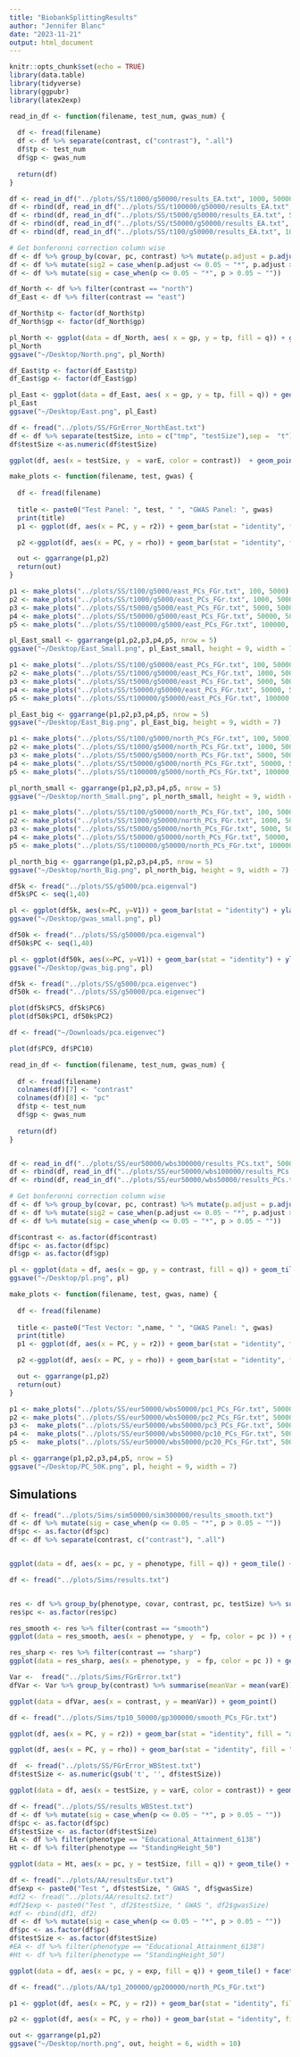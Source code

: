 ```yaml
---
title: "BiobankSplittingResults"
author: "Jennifer Blanc"
date: "2023-11-21"
output: html_document
---
```


```r
knitr::opts_chunk$set(echo = TRUE)
library(data.table)
library(tidyverse)
library(ggpubr)
library(latex2exp)
```


```r
read_in_df <- function(filename, test_num, gwas_num) {
  
  df <- fread(filename)
  df <- df %>% separate(contrast, c("contrast"), ".all")
  df$tp <- test_num
  df$gp <- gwas_num
  
  return(df)
}

df <- read_in_df("../plots/SS/t1000/g50000/results_EA.txt", 1000, 50000)
df <- rbind(df, read_in_df("../plots/SS/t100000/g50000/results_EA.txt", 100000, 50000))
df <- rbind(df, read_in_df("../plots/SS/t5000/g50000/results_EA.txt", 5000, 50000))
df <- rbind(df, read_in_df("../plots/SS/t50000/g50000/results_EA.txt", 50000, 50000))
df <- rbind(df, read_in_df("../plots/SS/t100/g50000/results_EA.txt", 100, 50000))
```

```r
# Get bonferonni correction column wise  
df <- df %>% group_by(covar, pc, contrast) %>% mutate(p.adjust = p.adjust(p))
df <- df %>% mutate(sig2 = case_when(p.adjust <= 0.05 ~ "*", p.adjust > 0.05 ~ ""))
df <- df %>% mutate(sig = case_when(p <= 0.05 ~ "*", p > 0.05 ~ ""))

df_North <- df %>% filter(contrast == "north")
df_East <- df %>% filter(contrast == "east")
```

```r
df_North$tp <- factor(df_North$tp)
df_North$gp <- factor(df_North$gp)

pl_North <- ggplot(data = df_North, aes( x = gp, y = tp, fill = q)) + geom_tile() + facet_grid(vars(covar), vars(pc)) + scale_fill_gradient2(low = "brown4", high = "royalblue4", name = TeX("$\\hat{q}$")) + geom_text(aes(label=sig), color="black", size=7, fontface="bold") + theme_bw(base_size = 14) + xlab("") + ylab("Test panel size") + ggtitle("Education Attainment: Test = North")
pl_North
ggsave("~/Desktop/North.png", pl_North)
```

```r
df_East$tp <- factor(df_East$tp)
df_East$gp <- factor(df_East$gp)

pl_East <- ggplot(data = df_East, aes( x = gp, y = tp, fill = q)) + geom_tile() + facet_grid(vars(covar), vars(pc)) + scale_fill_gradient2(low = "brown4", high = "royalblue4", name = TeX("$\\hat{q}$")) + geom_text(aes(label=sig), color="black", size=7, fontface="bold") + theme_bw(base_size = 14) + xlab("") + ylab("Test panel size") + ggtitle("Education Attainment: Test = East")
pl_East
ggsave("~/Desktop/East.png", pl_East)
```

```r
df <- fread("../plots/SS/FGrError_NorthEast.txt")
df <- df %>% separate(testSize, into = c("tmp", "testSize"),sep =  "t")
df$testSize <-as.numeric(df$testSize)

ggplot(df, aes(x = testSize, y  = varE, color = contrast))  + geom_point()
```





```r
make_plots <- function(filename, test, gwas) {
  
  df <- fread(filename)
  
  title <- paste0("Test Panel: ", test, " ", "GWAS Panel: ", gwas)
  print(title)
  p1 <- ggplot(df, aes(x = PC, y = r2)) + geom_bar(stat = "identity", fill = "aquamarine3") + ylab(TeX("Variance in $\\hat{F}_{Gr}$ Explained")) + xlab("Cumulative PCs") + theme_classic(base_size = 8) + ylim(0,1) + ggtitle(title)

  p2 <-ggplot(df, aes(x = PC, y = rho)) + geom_bar(stat = "identity", fill = "aquamarine4") + geom_errorbar(aes(ymin = lc, ymax = up)) + theme_classic(base_size = 8)+ xlab("PC") + ylab(TeX("$\\rho(PC, \\hat{F}_{Gr})$")) + ylim(-1,1)

  out <- ggarrange(p1,p2)
  return(out)
}

```

```r
p1 <- make_plots("../plots/SS/t100/g5000/east_PCs_FGr.txt", 100, 5000)
p2 <- make_plots("../plots/SS/t1000/g5000/east_PCs_FGr.txt", 1000, 5000)
p3 <- make_plots("../plots/SS/t5000/g5000/east_PCs_FGr.txt", 5000, 5000)
p4 <- make_plots("../plots/SS/t50000/g5000/east_PCs_FGr.txt", 50000, 5000)
p5 <- make_plots("../plots/SS/t100000/g5000/east_PCs_FGr.txt", 100000, 5000)

pl_East_small <- ggarrange(p1,p2,p3,p4,p5, nrow = 5)
ggsave("~/Desktop/East_Small.png", pl_East_small, height = 9, width = 7)
```


```r
p1 <- make_plots("../plots/SS/t100/g50000/east_PCs_FGr.txt", 100, 50000)
p2 <- make_plots("../plots/SS/t1000/g50000/east_PCs_FGr.txt", 1000, 50000)
p3 <- make_plots("../plots/SS/t5000/g50000/east_PCs_FGr.txt", 5000, 50000)
p4 <- make_plots("../plots/SS/t50000/g50000/east_PCs_FGr.txt", 50000, 50000)
p5 <- make_plots("../plots/SS/t100000/g50000/east_PCs_FGr.txt", 100000, 50000)

pl_East_big <- ggarrange(p1,p2,p3,p4,p5, nrow = 5)
ggsave("~/Desktop/East_Big.png", pl_East_big, height = 9, width = 7)
```


```r
p1 <- make_plots("../plots/SS/t100/g5000/north_PCs_FGr.txt", 100, 5000)
p2 <- make_plots("../plots/SS/t1000/g5000/north_PCs_FGr.txt", 1000, 5000)
p3 <- make_plots("../plots/SS/t5000/g5000/north_PCs_FGr.txt", 5000, 5000)
p4 <- make_plots("../plots/SS/t50000/g5000/north_PCs_FGr.txt", 50000, 5000)
p5 <- make_plots("../plots/SS/t100000/g5000/north_PCs_FGr.txt", 100000, 5000)

pl_north_small <- ggarrange(p1,p2,p3,p4,p5, nrow = 5)
ggsave("~/Desktop/north_Small.png", pl_north_small, height = 9, width = 7 )
```
```r
p1 <- make_plots("../plots/SS/t100/g50000/north_PCs_FGr.txt", 100, 50000)
p2 <- make_plots("../plots/SS/t1000/g50000/north_PCs_FGr.txt", 1000, 50000)
p3 <- make_plots("../plots/SS/t5000/g50000/north_PCs_FGr.txt", 5000, 50000)
p4 <- make_plots("../plots/SS/t50000/g50000/north_PCs_FGr.txt", 50000, 50000)
p5 <- make_plots("../plots/SS/t100000/g50000/north_PCs_FGr.txt", 100000, 50000)

pl_north_big <- ggarrange(p1,p2,p3,p4,p5, nrow = 5)
ggsave("~/Desktop/north_Big.png", pl_north_big, height = 9, width = 7)
```

```r
df5k <- fread("../plots/SS/g5000/pca.eigenval")
df5k$PC <- seq(1,40)

pl <- ggplot(df5k, aes(x=PC, y=V1)) + geom_bar(stat = "identity") + ylab("Eigenvalue") + ggtitle("GWAS = 5,000") + theme_bw()
ggsave("~/Desktop/gwas_small.png", pl)

df50k <- fread("../plots/SS/g50000/pca.eigenval")
df50k$PC <- seq(1,40)

pl <- ggplot(df50k, aes(x=PC, y=V1)) + geom_bar(stat = "identity") + ylab("Eigenvalue") + ggtitle("GWAS = 50,000") + theme_bw()
ggsave("~/Desktop/gwas_big.png", pl)
```

```r
df5k <- fread("../plots/SS/g5000/pca.eigenvec")
df50k <- fread("../plots/SS/g50000/pca.eigenvec")

plot(df5k$PC5, df5k$PC6)
plot(df50k$PC1, df50k$PC2)
```


```r
df <- fread("~/Downloads/pca.eigenvec")

plot(df$PC9, df$PC10)
```



```r
read_in_df <- function(filename, test_num, gwas_num) {
  
  df <- fread(filename)
  colnames(df)[7] <- "contrast"
  colnames(df)[8] <- "pc"
  df$tp <- test_num
  df$gp <- gwas_num
  
  return(df)
}


df <- read_in_df("../plots/SS/eur50000/wbs300000/results_PCs.txt", 50000, 300000)
df <- rbind(df, read_in_df("../plots/SS/eur50000/wbs100000/results_PCs.txt", 50000, 100000))
df <- rbind(df, read_in_df("../plots/SS/eur50000/wbs50000/results_PCs.txt", 50000, 50000))

# Get bonferonni correction column wise  
df <- df %>% group_by(covar, pc, contrast) %>% mutate(p.adjust = p.adjust(p))
df <- df %>% mutate(sig2 = case_when(p.adjust <= 0.05 ~ "*", p.adjust > 0.05 ~ ""))
df <- df %>% mutate(sig = case_when(p <= 0.05 ~ "*", p > 0.05 ~ ""))

df$contrast <- as.factor(df$contrast)
df$pc <- as.factor(df$pc)
df$gp <- as.factor(df$gp)
```


```r
pl <- ggplot(data = df, aes(x = gp, y = contrast, fill = q)) + geom_tile() + facet_grid(vars(covar), vars(pc)) + scale_fill_gradient2(low = "brown4", high = "royalblue4", name = TeX("$\\hat{q}$")) + geom_text(aes(label=sig), color="black", size=7, fontface="bold") + theme_bw(base_size = 14) + xlab("GWAS Panel") + ylab("PC in Test Panel")
ggsave("~/Desktop/pl.png", pl)
```

```r
make_plots <- function(filename, test, gwas, name) {
  
  df <- fread(filename)
  
  title <- paste0("Test Vector: ",name, " ", "GWAS Panel: ", gwas)
  print(title)
  p1 <- ggplot(df, aes(x = PC, y = r2)) + geom_bar(stat = "identity", fill = "aquamarine3") + ylab(TeX("Variance in $\\hat{F}_{Gr}$ Explained")) + xlab("Cumulative PCs") + theme_classic(base_size = 8) + ylim(0,1) + ggtitle(title)

  p2 <-ggplot(df, aes(x = PC, y = rho)) + geom_bar(stat = "identity", fill = "aquamarine4") + geom_errorbar(aes(ymin = lc, ymax = up)) + theme_classic(base_size = 8)+ xlab("PC") + ylab(TeX("$\\rho(PC, \\hat{F}_{Gr})$")) + ylim(-1,1)

  out <- ggarrange(p1,p2)
  return(out)
}

```

```r
p1 <- make_plots("../plots/SS/eur50000/wbs50000/pc1_PCs_FGr.txt", 50000, 50000, "PC 1")
p2 <- make_plots("../plots/SS/eur50000/wbs50000/pc2_PCs_FGr.txt", 50000, 50000, "PC 2")
p3 <-  make_plots("../plots/SS/eur50000/wbs50000/pc3_PCs_FGr.txt", 50000, 50000, "PC 3")
p4 <-  make_plots("../plots/SS/eur50000/wbs50000/pc10_PCs_FGr.txt", 50000, 50000, "PC 10")
p5 <-  make_plots("../plots/SS/eur50000/wbs50000/pc20_PCs_FGr.txt", 50000, 50000, "PC 20")

pl <- ggarrange(p1,p2,p3,p4,p5, nrow = 5)
ggsave("~/Desktop/PC_50K.png", pl, height = 9, width = 7)
```




## Simulations 

```r
df <- fread("../plots/Sims/sim50000/sim300000/results_smooth.txt")
df <- df %>% mutate(sig = case_when(p <= 0.05 ~ "*", p > 0.05 ~ ""))
df$pc <- as.factor(df$pc)
df <- df %>% separate(contrast, c("contrast"), ".all")


ggplot(data = df, aes(x = pc, y = phenotype, fill = q)) + geom_tile() + facet_wrap(~covar) + scale_fill_gradient2(low = "brown4", high = "royalblue4", name = TeX("$\\hat{q}$")) + geom_text(aes(label=sig), color="black", size=7, fontface="bold") + theme_bw(base_size = 14)
```














```r
df <- fread("../plots/Sims/results.txt")


res <- df %>% group_by(phenotype, covar, contrast, pc, testSize) %>% summarise(count = n(), fp = sum(`p` < 0.05)/ n(), mean_q = mean(q))
res$pc <- as.factor(res$pc)

res_smooth <- res %>% filter(contrast == "smooth")
ggplot(data = res_smooth, aes(x = phenotype, y  = fp, color = pc )) + geom_point() + facet_wrap(~covar)

res_sharp <- res %>% filter(contrast == "sharp")
ggplot(data = res_sharp, aes(x = phenotype, y  = fp, color = pc )) + geom_point() + facet_wrap(~covar)
```


```r
Var <-  fread("../plots/Sims/FGrError.txt")
dfVar <- Var %>% group_by(contrast) %>% summarise(meanVar = mean(varE)) 

ggplot(data = dfVar, aes(x = contrast, y = meanVar)) + geom_point()
```

```r
df <- fread("../plots/Sims/tp10_50000/gp300000/smooth_PCs_FGr.txt")

ggplot(df, aes(x = PC, y = r2)) + geom_bar(stat = "identity", fill = "aquamarine3") + ylab(TeX("Variance in $\\hat{F}_{Gr}$ Explained")) + xlab("Cumulative PCs") + theme_classic(base_size = 8) + ylim(0,1) 

ggplot(df, aes(x = PC, y = rho)) + geom_bar(stat = "identity", fill = "aquamarine4") + geom_errorbar(aes(ymin = lc, ymax = up)) + theme_classic(base_size = 8)+ xlab("PC") + ylab(TeX("$\\rho(PC, \\hat{F}_{Gr})$")) + ylim(-1,1)
```









```r
df  <- fread("../plots/SS/FGrError_WBStest.txt")
df$testSize <- as.numeric(gsub('t', '', df$testSize))

ggplot(data = df, aes(x = testSize, y = varE, color = contrast)) + geom_point()
```



```r
df <- fread("../plots/SS/results_WBStest.txt")
df <- df %>% mutate(sig = case_when(p <= 0.05 ~ "*", p > 0.05 ~ ""))
df$pc <- as.factor(df$pc)
df$testSize <- as.factor(df$testSize)
EA <- df %>% filter(phenotype == "Educational_Attainment_6138")
Ht <- df %>% filter(phenotype == "StandingHeight_50")

ggplot(data = Ht, aes(x = pc, y = testSize, fill = q)) + geom_tile() + facet_grid(vars(covar), vars(contrast)) + scale_fill_gradient2(low = "brown4", high = "royalblue4", name = TeX("$\\hat{q}$")) + geom_text(aes(label=sig), color="black", size=7, fontface="bold") + theme_bw(base_size = 14)

```


```r
df <- fread("../plots/AA/resultsEur.txt")
df$exp <- paste0("Test ", df$testSize, " GWAS ", df$gwasSize)
#df2 <- fread("../plots/AA/results2.txt")
#df2$exp <- paste0("Test ", df2$testSize, " GWAS ", df2$gwasSize)
#df <- rbind(df1, df2)
df <- df %>% mutate(sig = case_when(p <= 0.05 ~ "*", p > 0.05 ~ ""))
df$pc <- as.factor(df$pc)
df$testSize <- as.factor(df$testSize)
#EA <- df %>% filter(phenotype == "Educational_Attainment_6138")
#Ht <- df %>% filter(phenotype == "StandingHeight_50")

ggplot(data = df, aes(x = pc, y = exp, fill = q)) + geom_tile() + facet_grid(vars(covar), vars(contrast)) + scale_fill_gradient2(low = "brown4", high = "royalblue4", name = TeX("$\\hat{q}$")) + geom_text(aes(label=sig), color="black", size=7, fontface="bold") + theme_bw(base_size = 14) + ylab(" ")

```

```r
df <- fread("../plots/AA/tp1_200000/gp200000/north_PCs_FGr.txt")

p1 <- ggplot(df, aes(x = PC, y = r2)) + geom_bar(stat = "identity", fill = "aquamarine3") + ylab(TeX("Variance in $\\hat{F}_{Gr}$ Explained")) + xlab("Cumulative PCs") + theme_classic(base_size = 12) + ylim(0,1) + ggtitle("North")

p2 <- ggplot(df, aes(x = PC, y = rho)) + geom_bar(stat = "identity", fill = "aquamarine4") + geom_errorbar(aes(ymin = lc, ymax = up)) + theme_classic(base_size = 12)+ xlab("PC") + ylab(TeX("$\\rho(PC, \\hat{F}_{Gr})$")) + ylim(-1,1) + ggtitle("North")

out <- ggarrange(p1,p2)
ggsave("~/Desktop/north.png", out, height = 6, width = 10)
```


